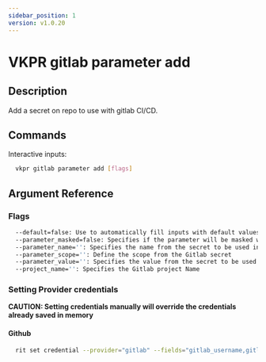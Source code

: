 ```yaml
---
sidebar_position: 1
version: v1.0.20
---
```


# VKPR gitlab parameter add

## Description

Add a secret on repo to use with gitlab CI/CD.

## Commands

Interactive inputs:

```bash
  vkpr gitlab parameter add [flags]
```

## Argument Reference

### Flags

```sh
  --default=false: Use to automatically fill inputs with default values.
  --parameter_masked=false: Specifies if the parameter will be masked when execute the pipeline
  --parameter_name='': Specifies the name from the secret to be used in Gitlab pipeline
  --parameter_scope='': Define the scope from the Gitlab secret
  --parameter_value='': Specifies the value from the secret to be used in Gitlab pipeline
  --project_name='': Specifies the Gitlab project Name
```

### Setting Provider credentials

**CAUTION: Setting credentials manually will override the credentials already saved in memory**

#### Github

```bash
  rit set credential --provider="gitlab" --fields="gitlab_username,gitlab_token" --values="your-username,your-token"
```
